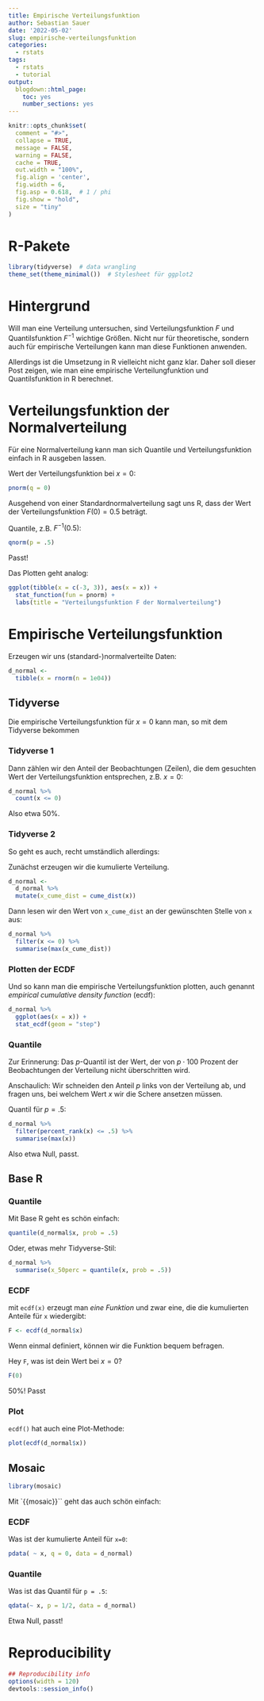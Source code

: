 ```yaml
---
title: Empirische Verteilungsfunktion
author: Sebastian Sauer
date: '2022-05-02'
slug: empirische-verteilungsfunktion
categories:
  - rstats
tags:
  - rstats
  - tutorial
output:
  blogdown::html_page:
    toc: yes
    number_sections: yes
---
```




```r
knitr::opts_chunk$set(
  comment = "#>",
  collapse = TRUE,
  message = FALSE,
  warning = FALSE,
  cache = TRUE,
  out.width = "100%",
  fig.align = 'center',
  fig.width = 6,
  fig.asp = 0.618,  # 1 / phi
  fig.show = "hold",
  size = "tiny"
)
```



# R-Pakete

```r
library(tidyverse)  # data wrangling
theme_set(theme_minimal())  # Stylesheet für ggplot2
```



# Hintergrund

Will man eine Verteilung untersuchen, sind Verteilungsfunktion $F$ und Quantilsfunktion $F^{-1}$ wichtige Größen.
Nicht nur für theoretische, sondern auch für empirische Verteilungen kann man diese Funktionen anwenden.

Allerdings ist die Umsetzung in R vielleicht nicht ganz klar. Daher soll dieser Post zeigen,
wie man eine empirische Verteilungfunktion und Quantilsfunktion in R berechnet.



# Verteilungsfunktion der Normalverteilung


Für eine Normalverteilung kann man sich Quantile und Verteilungsfunktion einfach in R ausgeben lassen.


Wert der Verteilungsfunktion bei $x=0$:

```r
pnorm(q = 0)
```

Ausgehend von einer Standardnormalverteilung sagt uns R, dass der Wert der Verteilungsfunktion $F(0)=0.5$ beträgt.



Quantile, z.B. $F^{-1}(0.5)$:

```r
qnorm(p = .5)
```

Passt!

Das Plotten geht analog:

```r
ggplot(tibble(x = c(-3, 3)), aes(x = x)) +
  stat_function(fun = pnorm) +
  labs(title = "Verteilungsfunktion F der Normalverteilung")
```


# Empirische Verteilungsfunktion



Erzeugen wir uns (standard-)normalverteilte Daten:

```r
d_normal <-
  tibble(x = rnorm(n = 1e04))
```


## Tidyverse

Die empirische Verteilungsfunktion für $x=0$ kann man, so mit dem Tidyverse bekommen



### Tidyverse 1

Dann zählen wir den Anteil der Beobachtungen (Zeilen), die dem gesuchten Wert der Verteilungsfunktion entsprechen,
z.B. $x=0$:


```r
d_normal %>% 
  count(x <= 0)
```

Also etwa 50%.


### Tidyverse 2

So geht es auch, recht umständlich allerdings:


Zunächst erzeugen wir die kumulierte Verteilung.

```r
d_normal <-
  d_normal %>% 
  mutate(x_cume_dist = cume_dist(x))
```



Dann lesen wir den Wert von `x_cume_dist` an der gewünschten Stelle von `x` aus:

```r
d_normal %>% 
  filter(x <= 0) %>% 
  summarise(max(x_cume_dist))
```



### Plotten der ECDF

Und so kann man die empirische Verteilungsfunktion plotten, auch genannt *empirical cumulative density function* (ecdf):


```r
d_normal %>%
  ggplot(aes(x = x)) +
  stat_ecdf(geom = "step")
```



### Quantile


Zur Erinnerung: Das $p$-Quantil ist der Wert, der von $p\cdot100$ Prozent der Beobachtungen der Verteilung nicht überschritten wird.

Anschaulich: Wir schneiden den Anteil $p$ links von der Verteilung ab, und fragen uns, bei welchem Wert $x$ wir die Schere ansetzen müssen.


Quantil für $p=.5$:

```r
d_normal %>% 
  filter(percent_rank(x) <= .5) %>% 
  summarise(max(x))
```

Also etwa Null, passt.


## Base R



### Quantile

Mit Base R geht es schön einfach:

```r
quantile(d_normal$x, prob = .5)
```


Oder, etwas mehr Tidyverse-Stil:

```r
d_normal %>% 
  summarise(x_50perc = quantile(x, prob = .5))
```


### ECDF

mit `ecdf(x)` erzeugt man *eine Funktion* und zwar eine, die die kumulierten Anteile für `x` wiedergibt:

```r
F <- ecdf(d_normal$x)
```

Wenn einmal definiert, können wir die Funktion bequem befragen.

Hey `F`, was ist dein Wert bei $x=0$?

```r
F(0)
```

50%! Passt


### Plot

`ecdf()` hat auch eine Plot-Methode:

```r
plot(ecdf(d_normal$x))
```


## Mosaic


```r
library(mosaic)
```


Mit `{{mosaic}}`` geht das auch schön einfach:


### ECDF

Was ist der kumulierte Anteil für `x=0`:

```r
pdata( ~ x, q = 0, data = d_normal)
```


### Quantile

Was ist das Quantil für `p = .5`:

```r
qdata(~ x, p = 1/2, data = d_normal)
```

Etwa Null, passt!




# Reproducibility

```r
## Reproducibility info
options(width = 120)
devtools::session_info()

```


